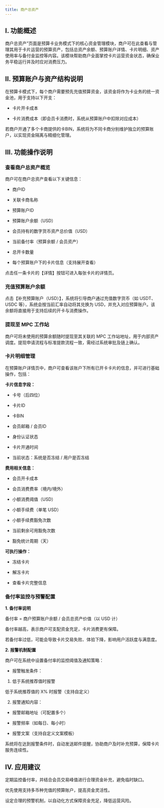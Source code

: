 ```yaml
---
title: 商户总资产
---
```


## I. 功能概述

商户总资产”页面是预算卡业务模式下的核心资金管理模块，商户可在此查看与管理其用于卡片运营的预算资产，包括总资产余额、预算账户详情、卡片明细、资产使用率与备付金监控等内容。该模块帮助商户全面掌控卡片运营资金状态，确保业务平稳运行并及时应对消费压力。

## II. 预算账户与资产结构说明

在预算卡模式下，每个商户需要预先充值预算资金，该资金将作为卡业务的统一资金池，用于支持以下开支：

* 卡片开卡成本

* 卡片消费成本（即会员卡消费时，系统从预算账户中扣除对应成本）

若商户开通了多个卡商提供的卡BIN，系统将为不同卡商分别维护独立的预算账户，以实现资金隔离与精细化管理。

## III. 功能操作说明

### 查看商户总资产概览

商户可在商户总资产查看以下关键信息：

* 商户ID

* 关联卡商名称

* 预算账户ID

* 预算账户余额（USD）

* 会员持有的数字货币资产总价值（USD）

* 当前备付率（预算余额 / 会员资产）

* 总开卡数量

* 每个预算账户下的卡片信息（支持展开查看）

点击任一条卡片的【详情】按钮可进入每张卡片的详情页。

### 充值预算账户余额

点击【补充预算账户（USD）】，系统将引导商户通过充值数字货币（如 USDT、USDC 等），系统会按当前汇率自动将其兑换为 USD，并充入对应预算账户。该余额将直接用于支持后续的开卡与消费操作。

### 提现至 MPC 工作站
商户可将未使用的预算余额随时提现至其关联的 MPC 工作站地址，用于内部资产调度。提现申请流程与标准提款流程一致，需经过系统审批及链上确认。

### 卡片明细管理
在预算账户详情页中，商户可查看该账户下所有已开卡卡片的信息，并可进行基础操作，包括：

**卡片信息字段：**

* 卡号（后四位）

* 卡片ID

* 卡BIN

* 会员邮箱 / 会员ID

* 身份认证状态

* 卡片开通时间

* 当前状态：系统是否冻结 / 用户是否冻结

**费用相关信息：**

* 会员开卡成本

* 会员消费费率（境内/境外）

* 小额消费阈值（USD）

* 小额手续费（单笔 USD）

* 小额手续费豁免次数

* 当前剩余可用豁免次数

* 豁免统计周期（天）

**可执行操作：**

* 冻结卡片

* 解冻卡片

* 查看卡片完整信息

### 备付率监控与预警配置

**1. 备付率说明**

备付率 = 商户预算账户余额 / 会员总资产价值（以 USD 计）

备付率越高，表示商户可支配资金充足，卡片消费更有保障。

若备付率过低，可能会导致卡片交易失败、体验下降，影响用户活跃度与满意度。

**2. 报警机制配置**

商户可在系统中设置备付率的监控阈值及通知策略：

* 报警触发条件：

1. 低于系统推荐值时报警

低于系统推荐值的 X% 时报警（支持自定义）

2. 报警通知内容：

* 报警邮箱地址（可配置多个）

* 报警频率（如每日、每小时）

* 报警文案（支持自定义文案模板）

系统将在达到报警条件时，自动发送邮件提醒，协助商户及时补充预算，保障卡片服务连续性。

## IV. 应用建议

定期监控备付率，并结合会员交易峰值进行合理资金补充，避免临时缺口。

优先使用支持多币种充值的预算账户，提高资金灵活性。

设定合理的预警机制，以自动化方式保障资金充足，降低运营风险。
